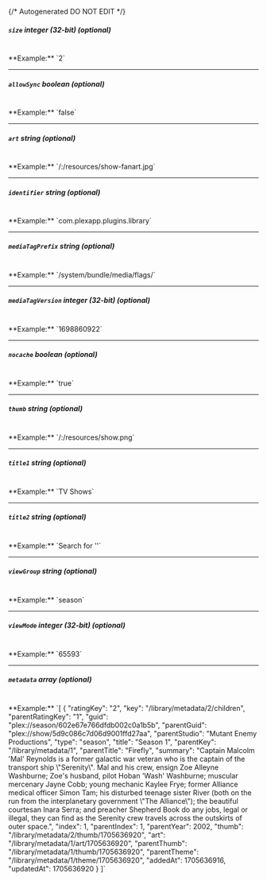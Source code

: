 {/* Autogenerated DO NOT EDIT  */}
##### `size` _integer (32-bit) (optional)_
<br/>
**Example:** `2`

---
##### `allowSync` _boolean (optional)_
<br/>
**Example:** `false`

---
##### `art` _string (optional)_
<br/>
**Example:** `/:/resources/show-fanart.jpg`

---
##### `identifier` _string (optional)_
<br/>
**Example:** `com.plexapp.plugins.library`

---
##### `mediaTagPrefix` _string (optional)_
<br/>
**Example:** `/system/bundle/media/flags/`

---
##### `mediaTagVersion` _integer (32-bit) (optional)_
<br/>
**Example:** `1698860922`

---
##### `nocache` _boolean (optional)_
<br/>
**Example:** `true`

---
##### `thumb` _string (optional)_
<br/>
**Example:** `/:/resources/show.png`

---
##### `title1` _string (optional)_
<br/>
**Example:** `TV Shows`

---
##### `title2` _string (optional)_
<br/>
**Example:** `Search for ''`

---
##### `viewGroup` _string (optional)_
<br/>
**Example:** `season`

---
##### `viewMode` _integer (32-bit) (optional)_
<br/>
**Example:** `65593`

---
##### `metadata` _array (optional)_
<br/>
**Example:** `[
{
"ratingKey": "2",
"key": "/library/metadata/2/children",
"parentRatingKey": "1",
"guid": "plex://season/602e67e766dfdb002c0a1b5b",
"parentGuid": "plex://show/5d9c086c7d06d9001ffd27aa",
"parentStudio": "Mutant Enemy Productions",
"type": "season",
"title": "Season 1",
"parentKey": "/library/metadata/1",
"parentTitle": "Firefly",
"summary": "Captain Malcolm 'Mal' Reynolds is a former galactic war veteran who is the captain of the transport ship \"Serenity\". Mal and his crew, ensign Zoe Alleyne Washburne; Zoe's husband, pilot Hoban 'Wash' Washburne; muscular mercenary Jayne Cobb; young mechanic Kaylee Frye; former Alliance medical officer Simon Tam; his disturbed teenage sister River (both on the run from the interplanetary government \"The Alliance\"); the beautiful courtesan Inara Serra; and preacher Shepherd Book do any jobs, legal or illegal, they can find as the Serenity crew travels across the outskirts of outer space.",
"index": 1,
"parentIndex": 1,
"parentYear": 2002,
"thumb": "/library/metadata/2/thumb/1705636920",
"art": "/library/metadata/1/art/1705636920",
"parentThumb": "/library/metadata/1/thumb/1705636920",
"parentTheme": "/library/metadata/1/theme/1705636920",
"addedAt": 1705636916,
"updatedAt": 1705636920
}
]`


